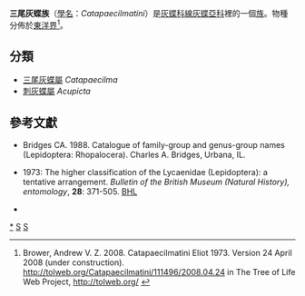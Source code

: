 {{noteTA|G1=Butterfly}}
{{Automatic taxobox
| taxon = Catapaecilmatini
| image = Catapaecilma major moltrechti 20140504.jpg
| image_caption =  [[三尾灰蝶|三尾灰蝶]]<br />''Catapaecilma major''
| authority = Eliot, 1973
| type_genus = [[三尾灰蝶屬|三尾灰蝶屬]]<br />''Catapaecilma''
| type_genus_authority = Butler, 1879
| subdivision_ranks = 屬
| subdivision = 共2個屬，詳閱正文。
}}

'''三尾灰蝶族'''（[[學名|學名]]：''Catapaecilmatini''）是[[灰蝶科|灰蝶科]][[線灰蝶亞科|線灰蝶亞科]]裡的一個[[族_(生物)|族]]。物種分佈於[[東洋界|東洋界]]<ref>Brower, Andrew V. Z. 2008. Catapaecilmatini Eliot 1973. Version 24 April 2008 (under construction). http://tolweb.org/Catapaecilmatini/111496/2008.04.24 {{Wayback|url=http://tolweb.org/Catapaecilmatini/111496/2008.04.24 |date=20160601013718 }} in The Tree of Life Web Project, http://tolweb.org/ {{Wayback|url=http://tolweb.org/ |date=20110515100516 }}</ref>。

== 分類 ==
* [[三尾灰蝶屬|三尾灰蝶屬]] ''Catapaecilma''
* [[刺灰蝶屬|刺灰蝶屬]] ''Acupicta''

== 參考文獻 ==
{{Reflist}}
{{Commons category|Catapaecilmatini}}
* Bridges CA. 1988. Catalogue of family-group and genus-group names (Lepidoptera: Rhopalocera). Charles A. Bridges, Urbana, IL.
* {{aut|Eliot, J.N.}} 1973: The higher classification of the Lycaenidae (Lepidoptera): a tentative arrangement. ''Bulletin of the British Museum (Natural History), entomology'', '''28''': 371-505. [http://www.biodiversitylibrary.org/item/19407#461 BHL]{{Wayback|url=http://www.biodiversitylibrary.org/item/19407#461 |date=20120927230926 }}
* {{Cite book | author = 寿建新 周尧 李宇飞 | title = 世界蝴蝶分類名錄 | location = 中國 | publisher = 陝西科學技術出版社 | date = 2006-04-01 | ISBN = 9787536936768 | language= zh-hans }}
{{Taxonbar}}

{{線灰蝶亞科}}

[[Category:三尾灰蝶族|*]]
[[Category:線灰蝶亞科|S]]
[[Category:1973年描述的分类群|S]]